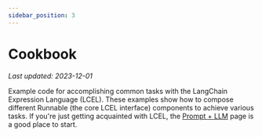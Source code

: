```yaml
---
sidebar_position: 3
---
```


# Cookbook
*Last updated: 2023-12-01*


Example code for accomplishing common tasks with the LangChain Expression Language (LCEL). These examples show how to compose different Runnable (the core LCEL interface) components to achieve various tasks. If you're just getting acquainted with LCEL, the [Prompt + LLM](/docs/expression_language/cookbook/prompt_llm_parser) page is a good place to start.

<DocCardList />